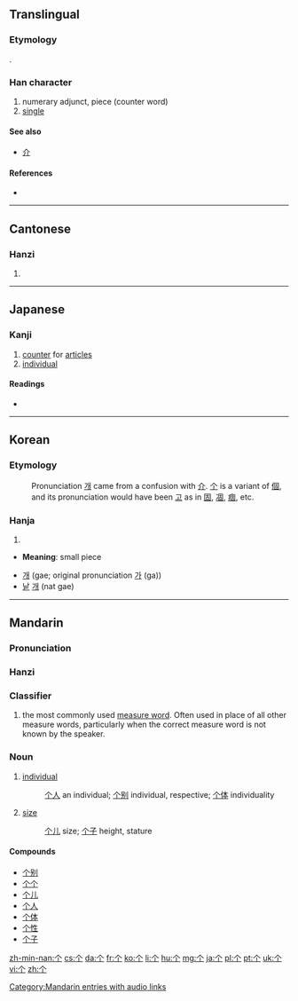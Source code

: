 {{also|個|箇}}<!-- may be replaced by zh-forms -->
==Translingual==
{{stroke order|strokes=3}}
{{stroke order|type=animate}}
{{zh-hanzi-box|个|[[個]]}} 
===Etymology===
{{Han simp|個}}.

===Han character===
{{Han char|rn=2|rad=丨|as=02|sn=3|four=8020.0|canj=人中 (OL)|ids=⿱[[𠆢]][[丨]]}}

# numerary adjunct, piece (counter word)
# [[single]]

====See also====
* [[介]] <!-- graphically similar, and in fact confused – see Korean section -->

====References====
* {{Han ref|kx=0078.230|dkj=00070|dj=0158.030|hdz=10103.010|uh=4E2A|ud=20010}}

----

==Cantonese==

===Hanzi===
{{yue-hanzi|tra=個|jyut=go3|y=go3}}

# {{defn|lang=yue|sort=丨02}}

----

==Japanese==
{{ja-see-also|箇|個}}

===Kanji===
{{ja-kanji|grade=uc|rs=丨02}}

# [[counter]] for [[articles]]
# [[individual]]

====Readings====
* {{ja-readings|on=[[か]] (ka), [[こ]] (ko)|kun=[[こ]] (ko), [[ひ]] (hi)}}

{{ja-kref
|jis= 5024
|ku= 4804
|shift= 98A2
|euc= D0A4
|freq= ''not ranked''
|nelson= 340
|newnelson= 25
|halpern= 1959
|kld= ''not listed''
|heisig=''not listed''
|tuttle= 6f8.15
}}

----

==Korean==

===Etymology===
: Pronunciation [[개]] came from a confusion with [[介]]. [[个]] is a variant of [[個]], and its pronunciation would have been [[고]] as in [[固]], [[凅]], [[痼]], etc.

===Hanja===
{{ko-hanja|hangeul=[[개]]|eumhun=[[낱]] [[개]]|rv=gae, ga|mr=kae, ka|y=kay, ka}}

# {{defn|lang=ko|sort=丨02}}

* '''Meaning''': small piece

* [[개]] (gae; original pronunciation [[가]] (ga))
* [[낱]] [[개]] (nat gae)

----

==Mandarin==
{{zh-hanzi-box|[[个]]|[[個]] or [[箇]]}}

===Pronunciation===
{{Pinyin-IPA|gè|a=zh-gè.ogg}}

===Hanzi===
{{cmn-hanzi|tra=個|pin=[[gè]] ([[ge4]])|wg=ko<sup>4</sup>}}

===Classifier===
{{cmn-cls|s|pin=gè|pint=ge4|sim=个|tra=[[個]] or [[箇]]}}

# the most commonly used [[measure word]]. Often used in place of all other measure words, particularly when the correct measure word is not known by the speaker.

===Noun===
{{cmn-noun|s|pin=gè|pint=ge4|tra=[[個]] or [[箇]]}}

# [[individual]]
#: [[个人]] an individual; [[个别]] individual, respective; [[个体]] individuality
# [[size]]
#: [[个儿]] size; [[个子]] height, stature

====Compounds====
* [[个别]]
* [[个个]]
* [[个儿]]
* [[个人]]
* [[个体]]
* [[个性]]
* [[个子]]

[[Category:Mandarin entries with audio links]]

[[zh-min-nan:个]]
[[cs:个]]
[[da:个]]
[[fr:个]]
[[ko:个]]
[[li:个]]
[[hu:个]]
[[mg:个]]
[[ja:个]]
[[pl:个]]
[[pt:个]]
[[uk:个]]
[[vi:个]]
[[zh:个]]
